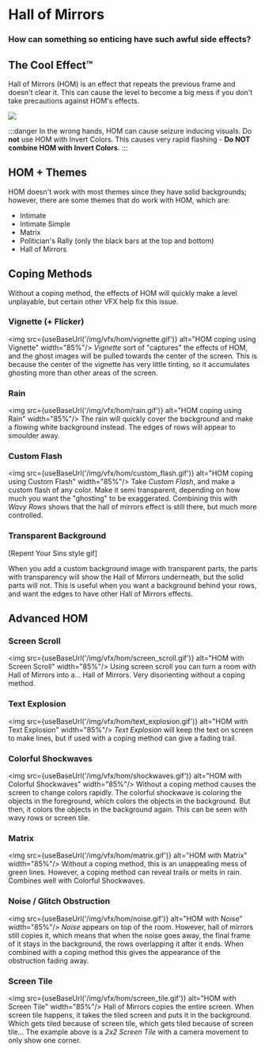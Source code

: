 
# Hall of Mirrors
<h3 className="subtitle">How can something so enticing have such awful side effects?</h3>

## The Cool Effect™
Hall of Mirrors (HOM) is an effect that repeats the previous frame and doesn't clear it. This can cause the level to become a big mess if you don't take precautions against HOM's effects.

![](/img/vfx/hom/intro.gif)

:::danger
In the wrong hands, HOM can cause seizure inducing visuals.
Do **not** use HOM with Invert Colors.
This causes very rapid flashing - **Do NOT combine HOM with Invert Colors**.
:::

## HOM + Themes
HOM doesn't work with most themes since they have solid backgrounds; however, there are some themes that do work with HOM, which are:
- Intimate
- Intimate Simple
- Matrix
- Politician's Rally (only the black bars at the top and bottom)
- Hall of Mirrors

## Coping Methods

Without a coping method, the effects of HOM will quickly make a level unplayable, but certain other VFX help fix this issue.

### Vignette (+ Flicker)
<img src={useBaseUrl('/img/vfx/hom/vignette.gif')} alt="HOM coping using Vignette" width="85%"/>
*Vignette* sort of "captures" the effects of HOM, and the ghost images will be pulled towards the center of the screen. This is because the center of the vignette has very little tinting, so it accumulates ghosting more than other areas of the screen.

### Rain
<img src={useBaseUrl('/img/vfx/hom/rain.gif')} alt="HOM coping using Rain" width="85%"/>
The rain will quickly cover the background and make a flowing white background instead. The edges of rows will appear to smoulder away.

### Custom Flash
<img src={useBaseUrl('/img/vfx/hom/custom_flash.gif')} alt="HOM coping using Custom Flash" width="85%"/>
Take *Custom Flash*, and make a custom flash of any color. Make it semi transparent, depending on how much you want the "ghosting" to be exaggerated. Combining this with *Wavy Rows* shows that the hall of mirrors effect is still there, but much more controlled.

### Transparent Background

[Repent Your Sins style gif]

When you add a custom background image with transparent parts, the parts with transparency will show the Hall of Mirrors underneath, but the solid parts will not. This is useful when you want a background behind your rows, and want the edges to have other Hall of Mirrors effects.

## Advanced HOM

### Screen Scroll
<img src={useBaseUrl('/img/vfx/hom/screen_scroll.gif')} alt="HOM with Screen Scroll" width="85%"/>
Using screen scroll you can turn a room with Hall of Mirrors into a... Hall of Mirrors. Very disorienting without a coping method.

### Text Explosion
<img src={useBaseUrl('/img/vfx/hom/text_explosion.gif')} alt="HOM with Text Explosion" width="85%"/>
*Text Explosion* will keep the text on screen to make lines, but if used with a coping method can give a fading trail.

### Colorful Shockwaves
<img src={useBaseUrl('/img/vfx/hom/shockwaves.gif')} alt="HOM with Colorful Shockwaves" width="85%"/>
Without a coping method causes the screen to change colors rapidly. The colorful shockwave is coloring the objects in the foreground, which colors the objects in the background. But then, it colors the objects in the background again. This can be seen with wavy rows or screen tile.

### Matrix
<img src={useBaseUrl('/img/vfx/hom/matrix.gif')} alt="HOM with Matrix" width="85%"/>
Without a coping method, this is an unappealing mess of green lines. However, a coping method can reveal trails or melts in rain. Combines well with Colorful Shockwaves.

### Noise / Glitch Obstruction
<img src={useBaseUrl('/img/vfx/hom/noise.gif')} alt="HOM with Noise" width="85%"/>
*Noise* appears on top of the room. However, hall of mirrors still copies it, which means that when the noise goes away, the final frame of it stays in the background, the rows overlapping it after it ends. When combined with a coping method this gives the appearance of the obstruction fading away.

### Screen Tile
<img src={useBaseUrl('/img/vfx/hom/screen_tile.gif')} alt="HOM with Screen Tile" width="85%"/>
Hall of Mirrors copies the entire screen. When screen tile happens, it takes the tiled screen and puts it in the background. Which gets tiled because of screen tile, which gets tiled because of screen tile... The example above is a *2x2 Screen Tile* with a camera movement to only show one corner.

